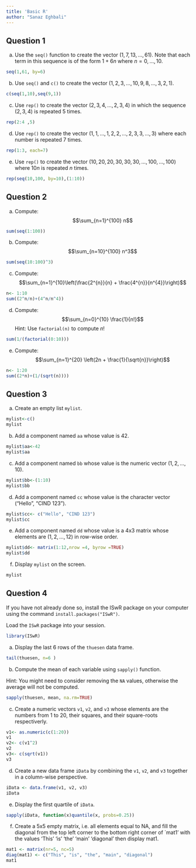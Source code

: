 ```yaml
---
title: 'Basic R'
author: "Sanaz Eghbali"
---
```


## Question 1

a) Use the `seq()` function to create the vector $(1, 7, 13, \ldots, 61)$. Note that each term in this sequence is of the form 
$1 + 6n$ where $n = 0, \ldots, 10$.

```r
seq(1,61, by=6)
```

b) Use `seq()` and `c()` to create the vector $(1, 2, 3, \ldots, 10, 9, 8, \ldots, 3, 2, 1)$.

```r
c(seq(1,10),seq(9,1))
```

c) Use `rep()` to create the vector $(2,3,4,\dots,2,3,4)$ in which the sequence $(2,3,4)$ is repeated 5 times.

```r
rep(2:4 ,5)
```

d) Use `rep()` to create the vector $(1,1,\ldots,1,2,2,\ldots,2,3,3,\ldots,3)$ where each number is repeated 7 times.

```r
rep(1:3, each=7)
```

e) Use `rep()` to create the vector $(10,20,20,30,30,30,\ldots,100,\ldots,100)$ where $10n$ is repeated $n$ times.

```r
rep(seq(10,100, by=10),(1:10))
```

## Question 2

a) Compute: $$\sum_{n=1}^{100} n$$

```r
sum(seq(1:100))
```

b) Compute: $$\sum_{n=10}^{100} n^3$$

```r
sum(seq(10:100)^3)
```

c) Compute: $$\sum_{n=1}^{10}\left(\frac{2^{n}}{n} + \frac{4^{n}}{n^{4}}\right)$$

```r
n<- 1:10
sum((2^n/n)+(4^n/n^4))
```

d) Compute: $$\sum_{n=0}^{10} \frac{1}{n!}$$ 
Hint: Use `factorial(n)` to compute $n!$

```r
sum(1/(factorial(0:10)))
```

e) Compute: $$\sum_{n=1}^{20} \left(2n + \frac{1}{\sqrt{n}}\right)$$

```r
n<- 1:20
sum((2*n)+(1/(sqrt(n))))
```


## Question 3

a) Create an empty list `mylist`.

```r
mylist<-c()
mylist
```

b) Add a component named `aa` whose value is 42.

```r
mylist$aa<-42
mylist$aa
```

c) Add a component named `bb` whose value is the numeric vector $(1,2,\ldots,10)$.

```r
mylist$bb<-(1:10)
mylist$bb
```

d) Add a component named `cc` whose value is the character vector ("Hello", "CIND 123").

```r
mylist$cc<- c("Hello", "CIND 123")
mylist$cc
```

e) Add a component named `dd` whose value is a 4x3 matrix whose elements are $(1,2,\ldots,12)$ in row-wise order.

```r
mylist$dd<- matrix(1:12,nrow =4, byrow =TRUE)
mylist$dd
```

f) Display `mylist` on the screen.

```r
mylist
```

## Question 4

If you have not already done so, install the ISwR package on
your computer using the command `install.packages("ISwR")`.

Load the `ISwR` package into your session.
```r
library(ISwR)
```

a) Display the last 6 rows of the `thuesen` data frame.

```r
tail(thuesen, n=6 )
```

b) Compute the mean of each variable using `sapply()` function.

Hint: You might need to consider removing the `NA` values, otherwise the average will not be computed.

```r
sapply(thuesen, mean, na.rm=TRUE)
```

c) Create a numeric vectors `v1`, `v2`, and `v3` whose elements are the numbers from 1 to 20, their squares, and their square-roots respectiverly.

```r
v1<- as.numeric(c(1:20))
v1
v2<- c(v1^2)
v2
v3<- c(sqrt(v1))
v3
```

d) Create a new data frame `iData` by combining the `v1`, `v2`, and `v3` together in a column-wise perspective.

```r
iData <- data.frame(v1, v2, v3)
iData
```

e) Display the first quartile of `iData`.

```r
sapply(iData, function(x)quantile(x, probs=0.25))
```

f) Create a 5x5 empty matrix, i.e. all elements equal to NA, and fill the diagonal from the top left corner to the bottom right corner of `mat1' with the values 'This' 'is' 'the' 'main' 'diagonal' then display mat1.
```r
mat1 <- matrix(nr=5, nc=5)
diag(mat1) <- c("This", "is", "the", "main", "diagonal")
mat1
```
